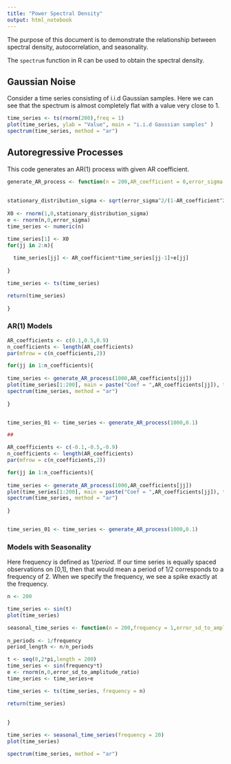```yaml
---
title: "Power Spectral Density"
output: html_notebook
---
```


The purpose of this document is to demonstrate the relationship between spectral density, autocorrelation, and seasonality.

The `spectrum` function in R can be used to obtain the spectral density.

## Gaussian Noise

Consider a time series consisting of i.i.d Gaussian samples. Here we can see that the spectrum is almost completely flat with a value very close to 1. 

```r
time_series <- ts(rnorm(200),freq = 1)
plot(time_series, ylab = "Value", main = "i.i.d Gaussian samples" )
spectrum(time_series, method = "ar")

```


## Autoregressive Processes

This code generates an AR(1) process with given AR coefficient.

```r

generate_AR_process <- function(n = 200,AR_coefficient = 0,error_sigma = 1){
  
  
stationary_distribution_sigma <- sqrt(error_sigma^2/(1-AR_coefficient^2))
  
X0 <- rnorm(1,0,stationary_distribution_sigma)
e <- rnorm(n,0,error_sigma)
time_series <- numeric(n)

time_series[1] <- X0
for(jj in 2:n){
  
  time_series[jj] <- AR_coefficient*time_series[jj-1]+e[jj]
  
}

time_series <- ts(time_series)

return(time_series)
  
}


```

### AR(1) Models

```r

AR_coefficients <- c(0.1,0.5,0.9)
n_coefficients <- length(AR_coefficients)
par(mfrow = c(n_coefficients,2))

for(jj in 1:n_coefficients){
  
time_series <- generate_AR_process(1000,AR_coefficients[jj])
plot(time_series[1:200], main = paste("Coef = ",AR_coefficients[jj]), type = "l")
spectrum(time_series, method = "ar")
  
}


time_series_01 <- time_series <- generate_AR_process(1000,0.1)

##

AR_coefficients <- c(-0.1,-0.5,-0.9)
n_coefficients <- length(AR_coefficients)
par(mfrow = c(n_coefficients,2))

for(jj in 1:n_coefficients){
  
time_series <- generate_AR_process(1000,AR_coefficients[jj])
plot(time_series[1:200], main = paste("Coef = ",AR_coefficients[jj]), type = "l")
spectrum(time_series, method = "ar")
  
}


time_series_01 <- time_series <- generate_AR_process(1000,0.1)

```


### Models with Seasonality

Here frequency is defined as $1/period$. If our time series is equally spaced observations on [0,1], then that would mean a period of 1/2 corresponds to a frequency of 2. When we specify the frequency, we see a spike exactly at the frequency.

```r
n <- 200

time_series <- sin(t)
plot(time_series)

seasonal_time_series <- function(n = 200,frequency = 1,error_sd_to_amplitude_ratio = 0){
  
n_periods <- 1/frequency
period_length <- n/n_periods

t <- seq(0,2*pi,length = 200)
time_series <- sin(frequency*t)
e <- rnorm(n,0,error_sd_to_amplitude_ratio)
time_series <- time_series+e

time_series <- ts(time_series, frequency = n)

return(time_series)
  
  
}

time_series <- seasonal_time_series(frequency = 20)
plot(time_series)

spectrum(time_series, method = "ar")


  
  
  
```



